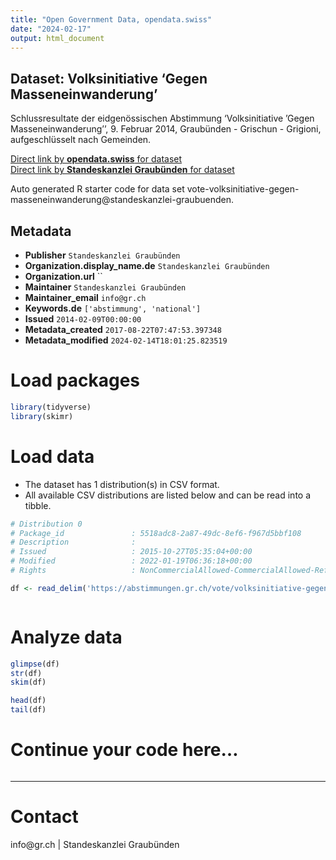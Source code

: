 ```yaml
---
title: "Open Government Data, opendata.swiss"
date: "2024-02-17"
output: html_document
---
```


## Dataset: Volksinitiative 'Gegen Masseneinwanderung'

Schlussresultate der eidgenössischen Abstimmung 'Volksinitiative 'Gegen Masseneinwanderung'', 9. Februar 2014, Graubünden - Grischun - Grigioni, aufgeschlüsselt nach Gemeinden.

[Direct link by **opendata.swiss** for dataset](https://opendata.swiss/de/dataset/volksinitiative-gegen-masseneinwanderung)<br>
[Direct link by **Standeskanzlei Graubünden** for dataset](https://abstimmungen.gr.ch/vote/volksinitiative-gegen-masseneinwanderung/data)

Auto generated R starter code for data set vote-volksinitiative-gegen-masseneinwanderung@standeskanzlei-graubuenden.

## Metadata

- **Publisher** `Standeskanzlei Graubünden`
- **Organization.display_name.de** `Standeskanzlei Graubünden`
- **Organization.url** ``
- **Maintainer** `Standeskanzlei Graubünden`
- **Maintainer_email** `info@gr.ch`
- **Keywords.de** `['abstimmung', 'national']`
- **Issued** `2014-02-09T00:00:00`
- **Metadata_created** `2017-08-22T07:47:53.397348`
- **Metadata_modified** `2024-02-14T18:01:25.823519`


# Load packages

```r

library(tidyverse)
library(skimr)

```

# Load data

-   The dataset has 1 distribution(s) in CSV format.
-   All available CSV distributions are listed below and can be read into a tibble.

```r

# Distribution 0
# Package_id               : 5518adc8-2a87-49dc-8ef6-f967d5bbf108
# Description              : 
# Issued                   : 2015-10-27T05:35:04+00:00
# Modified                 : 2022-01-19T06:36:18+00:00
# Rights                   : NonCommercialAllowed-CommercialAllowed-ReferenceRequired

df <- read_delim('https://abstimmungen.gr.ch/vote/volksinitiative-gegen-masseneinwanderung/data-csv')



```

# Analyze data

```r

glimpse(df)
str(df)
skim(df)

head(df)
tail(df)

```

# Continue your code here...

```r

```

------------------------------------------------------------------------

# Contact

info@gr.ch | Standeskanzlei Graubünden
